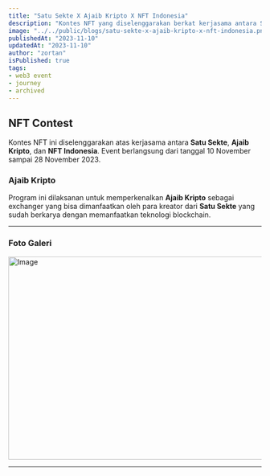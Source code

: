```yaml
---
title: "Satu Sekte X Ajaib Kripto X NFT Indonesia"
description: "Kontes NFT yang diselenggarakan berkat kerjasama antara Satu Sekte, Ajaib Kripto, dan NFT Indonesia."
image: "../../public/blogs/satu-sekte-x-ajaib-kripto-x-nft-indonesia.png"
publishedAt: "2023-11-10"
updatedAt: "2023-11-10"
author: "zortan"
isPublished: true
tags:
- web3 event
- journey
- archived
---
```


## NFT Contest

Kontes NFT ini diselenggarakan atas kerjasama antara **Satu Sekte**, **Ajaib Kripto**, dan **NFT Indonesia**. Event berlangsung dari tanggal 10 November sampai 28 November 2023.

### Ajaib Kripto

Program ini dilaksanan untuk memperkenalkan **Ajaib Kripto** sebagai exchanger yang bisa dimanfaatkan oleh para kreator dari **Satu Sekte** yang sudah berkarya dengan memanfaatkan teknologi blockchain.

---

### Foto Galeri

<Image
  src="/blogs/original/satu-sekte-x-ajaib-kripto-x-nft-indonesia.png"
  width="718"
  height="404"
  alt="Image"
  sizes="100vw"
/>

---